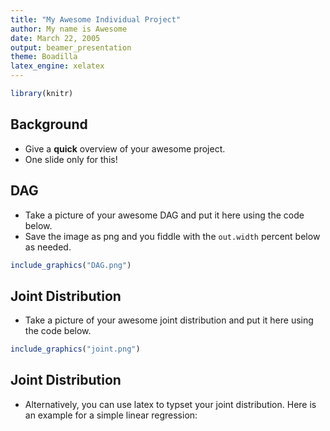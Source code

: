 ```yaml
---
title: "My Awesome Individual Project"
author: My name is Awesome 
date: March 22, 2005
output: beamer_presentation
theme: Boadilla
latex_engine: xelatex
---
```


```r
library(knitr)
```

## Background

- Give a **quick** overview of your awesome project.
- One slide only for this!

## DAG

- Take a picture of your awesome DAG and put it here using the code below.
- Save the image as png and you fiddle with the `out.width` percent below as needed.

```r
include_graphics("DAG.png")
```

## Joint Distribution

- Take a picture of your awesome joint distribution and put it here using the code below.

```r
include_graphics("joint.png")
```

## Joint Distribution

- Alternatively, you can use latex to typset your joint distribution. Here is an example for a simple linear regression:

\begin{align*}
[\alpha, \beta, \sigma \mid y] & =  \prod_{i=1}^{N} \text{normal}(y_{i} \mid g(\alpha, \beta, x_{i}), \sigma^{2})\\
& \times \text{normal}(\alpha \mid 0, 1000) \times \text{normal}(\beta \mid 0, 1000)\\
& \times \text{uniform}(\sigma \mid 0, 100)\\
g(\alpha, \beta, x_{i}) & =  \alpha + \beta x_{i}
\end{align*}


